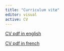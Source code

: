 ```yaml
---
title: "Curriculum vitæ"
editor: visual
active: CV
---
```


[CV pdf in english](cv_pdf/CV_AM_EN.pdf)

[CV pdf in french](cv_pdf/CV_AM_FR.pdf)
